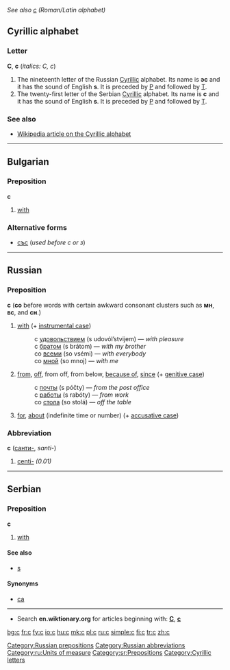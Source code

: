 ''See also [[c]] (Roman/Latin alphabet)''
==Cyrillic alphabet==

===Letter===
'''С''', '''с''' (''italics: С, с'')

# The nineteenth letter of the Russian [[Cyrillic]] alphabet. Its name is '''эс''' {{IPAchar|(ɛs)}} and it has the sound of English '''s'''. It is preceded by [[р|Р]] and followed by [[т|Т]].
# The twenty-first letter of the Serbian [[Cyrillic]] alphabet. Its name is '''с''' and it has the sound of English '''s'''. It is preceded by [[р|Р]] and followed by [[т|Т]].

===See also===
*[[w:Cyrillic alphabet|Wikipedia article on the Cyrillic alphabet]]

----

==Bulgarian==

===Preposition===
'''с'''

# [[with]]

===Alternative forms===
*[[със]] (''used before с or з'')

----

==Russian==

===Preposition===
'''с''' ('''со''' before words with certain awkward consonant clusters such as '''мн''', '''вс''', and '''сн'''.)

# [[with]] (+ [[instrumental case]])
#:с [[удовольствие|удовольствием]] (s udovól’stvijem) — ''with pleasure''
#:с [[брат|братом]] (s brátom) — ''with my brother''
#:со [[весь|всеми]] (so vsémi) — ''with everybody''
#:со [[я|мной]] (so mnoj) — ''with me''
# [[from]], [[off]], from off, from below, [[because of]], [[since]] (+ [[genitive case]])
#:с [[почта|почты]] (s póčty) — ''from the post office''
#:с [[работа|работы]] (s rabóty) — ''from work''
#:со [[стол|стола]] (so stolá) — ''off the table''
# [[for]], [[about]] (indefinite time or number) (+ [[accusative case]])

===Abbreviation===
'''с''' ([[санти-]], ''santi-'')

# [[centi-]] ''(0.01)''

[[Category:Russian prepositions]]
[[Category:Russian abbreviations]]
[[Category:ru:Units of measure]]

----

==Serbian==

===Preposition===
'''с'''

#[[with]]

====See also====
*[[s#Serbian|s]]

====Synonyms====
*[[са#Serbian|са]]

[[Category:sr:Prepositions]]

----

*Search '''en.wiktionary.org''' for articles beginning with: '''[http://en.wiktionary.org/w/index.php?title=Special%3AAllpages&from=%D0%A1&namespace=0 С]''', '''[http://en.wiktionary.org/w/index.php?title=Special%3AAllpages&from=%D1%81&namespace=0 с]'''

[[Category:Cyrillic letters]]

[[bg:с]]
[[fr:с]]
[[fy:с]]
[[io:с]]
[[hu:с]]
[[mk:с]]
[[pl:с]]
[[ru:с]]
[[simple:с]]
[[fi:с]]
[[tr:с]]
[[zh:с]]
